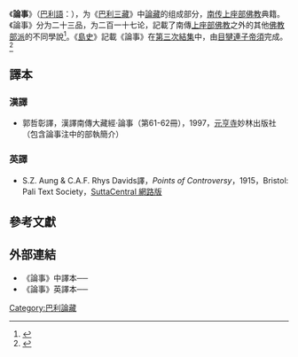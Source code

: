 {{PaliCanon}}

《'''論事'''》（[[巴利語|巴利語]]：{{lang|IAST|Kathāvatthu}}），为《[[巴利三藏|巴利三藏]]》中[[論藏|論藏]]的组成部分，[[上座部佛教|南传上座部佛教]]典籍。《論事》分为二十三品，为二百一十七论，記載了南傳[[上座部佛教|上座部佛教]]之外的其他[[部派佛教|佛教部派]]的不同學說<ref>{{cite book | language = zh-hans | author = 郭良鋆 | coauthors =  | title = 佛陀和原始佛教思想  | url =  | date = 1997年 | location = 中国社会科学出版社 | publisher =  | id =  | isbn = 7500421907 | pages = 10页 }}</ref>。《[[島史|島史]]》記載《論事》在[[第三次結集|第三次結集]]中，由[[目犍連子帝須|目犍連子帝須]]完成。<ref>{{cite book |url=https://archive.org/details/dpavasaanancien00oldegoog/page/n167/mode/1up| title=''The Dîpavaṃsa: An Ancient Buddhist Historical Record'' | pages=158-159頁 | year= 1879年 | location=London| publisher=Williams and Norgate |others=Hermann Oldenberg編譯|language=en}}</ref>

==譯本==
=== 漢譯===
* 郭哲彰譯，漢譯南傳大藏經·論事（第61-62冊），1997，[[元亨寺|元亨寺]]妙林出版社（包含論事注中的部執簡介）

=== 英譯===
* S.Z. Aung & C.A.F. Rhys Davids譯，''Points of Controversy''，1915，Bristol: Pali Text Society，[https://suttacentral.net/kv?view=normal SuttaCentral 網路版]

==參考文獻==
<div class="references-small">
<references></references>
</div>

==外部連結==
* 《論事》中譯本──{{cite web | url=https://cbetaonline.dila.edu.tw/zh/N0030_001 | title=《論事》 | website=CBETA Online | access-date=2020-05-27 | archive-date=2020-08-17 | archive-url=https://web.archive.org/web/20200817113144/https://cbetaonline.dila.edu.tw/zh/N0030_001 | dead-url=no }}
* 《論事》英譯本──{{cite web | url=https://archive.org/details/PointsOfControversyKathavatthu | title=Points Of Controversy - Kathavatthu}}

[[Category:巴利論藏|Category:巴利論藏]]

{{佛教小作品}}